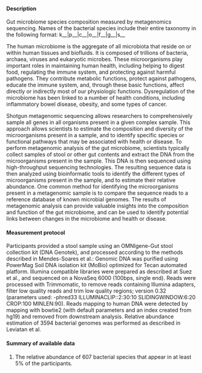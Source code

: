 #### Description

Gut microbiome species composition measured by metagenomics sequencing.
Names of the bacterial species include their entire taxonomy in the following format:
k__<kingdom>|p__<phylum>|c__<class>|o__<order>|f__<family>|g__<genus>|s__<species>

 The human microbiome is the aggregate of all microbiota that reside on or within human tissues and biofluids. It is composed of trillions of bacteria, archaea, viruses and eukaryotic microbes. These microorganisms play important roles in maintaining human health, including helping to digest food, regulating the immune system, and protecting against harmful pathogens. They contribute metabolic functions, protect against pathogens, educate the immune system, and, through these basic functions, affect directly or indirectly most of our physiologic functions. Dysregulation of the microbiome has been linked to a number of health conditions, including inflammatory bowel disease, obesity, and some types of cancer.

Shotgun metagenomic sequencing allows researchers to comprehensively sample all genes in all organisms present in a given complex sample. This approach allows scientists to estimate the composition and diversity of the microorganisms present in a sample, and to identify specific species or functional pathways that may be associated with health or disease. To perform metagenomic analysis of the gut microbiome, scientists typically collect samples of stool or other gut contents and extract the DNA from the microorganisms present in the sample. This DNA is then sequenced using high-throughput sequencing technologies. The resulting sequence data is then analyzed using bioinformatic tools to identify the different types of microorganisms present in the sample, and to estimate their relative abundance. One common method for identifying the microorganisms present in a metagenomic sample is to compare the sequence reads to a reference database of known microbial genomes. The results of metagenomic analysis can provide valuable insights into the composition and function of the gut microbiome, and can be used to identify potential links between changes in the microbiome and health or disease.

#### Measurement protocol

Participants provided a stool sample using an OMNIgene-Gut stool collection kit (DNA Genotek), and processed according to the methods described in Mendes-Soares et al.: Genomic DNA was purified using PowerMag Soil DNA isolation kit (MoBio) optimized for Tecan automated platform. Illumina compatible libraries were prepared as described at Suez et al., and sequenced on a NovaSeq 6000 (100bps, single end). Reads were processed with Trimmomatic, to remove reads containing Illumina adapters, filter low quality reads and trim low quality regions; version 0.32 (parameters used: -phred33 ILLUMINACLIP:<adapter file>:2:30:10 SLIDINGWINDOW:6:20 CROP:100 MINLEN:90). Reads mapping to human DNA were detected by mapping with bowtie2 (with default parameters and an index created from hg19) and removed from downstream analysis.
Relative abundance estimation of 3594 bacterial genomes was performed as described in Leviatan et al.

#### Summary of available data

1. The relative abundance of 607 bacterial species that appear in at least 5% of the participants.
